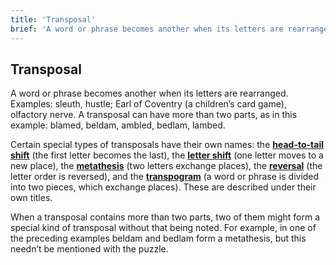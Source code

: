 ```yaml
---
title: 'Transposal'
brief: 'A word or phrase becomes another when its letters are rearranged.'
---
```

## Transposal

A word or phrase becomes another when its letters are rearranged. Examples: <Example>sleuth, hustle</Example>; <Example>Earl of Coventry <label>(a children’s card game)</label>, olfactory nerve</Example>. A transposal can have more than two parts, as in this example: <Example>blamed, beldam, ambled, bedlam, lambed</Example>.

Certain special types of transposals have their own names: the <span class="todo">[**head-to-tail shift**](base/head-to-tail-shift)</span> (the first letter becomes the last), the <span class="todo">[**letter shift**](base/letter-shift)</span> (one letter moves to a new place), the [**metathesis**](base/metathesis) (two letters exchange places), the <span class="todo">[**reversal**](base/reversal)</span> (the letter order is reversed), and the [**transpogram**](base/transpogram) (a word or phrase is divided into two pieces, which exchange places). These are described under their own titles.

When a transposal contains more than two parts, two of them might form a special kind of transposal without that being noted. For example, in one of the preceding examples beldam and bedlam form a metathesis, but this needn’t be mentioned with the puzzle.
